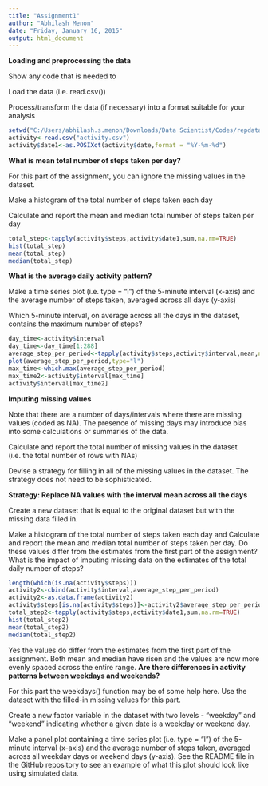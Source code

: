 ```yaml
---
title: "Assignment1"
author: "Abhilash Menon"
date: "Friday, January 16, 2015"
output: html_document
---
```


**Loading and preprocessing the data**

Show any code that is needed to

Load the data (i.e. read.csv())

Process/transform the data (if necessary) into a format suitable for your analysis

```r
setwd("C:/Users/abhilash.s.menon/Downloads/Data Scientist/Codes/repdata-data-activity")
activity<-read.csv("activity.csv")
activity$date1<-as.POSIXct(activity$date,format = "%Y-%m-%d")
```

**What is mean total number of steps taken per day?**

For this part of the assignment, you can ignore the missing values in the dataset.

Make a histogram of the total number of steps taken each day

Calculate and report the mean and median total number of steps taken per day

```r
total_step<-tapply(activity$steps,activity$date1,sum,na.rm=TRUE)
hist(total_step)
mean(total_step)
median(total_step)
```

**What is the average daily activity pattern?**

Make a time series plot (i.e. type = "l") of the 5-minute interval (x-axis) and the average number of steps taken, averaged across all days (y-axis)

Which 5-minute interval, on average across all the days in the dataset, contains the maximum number of steps?

```r
day_time<-activity$interval
day_time<-day_time[1:288]
average_step_per_period<-tapply(activity$steps,activity$interval,mean,na.rm=TRUE)
plot(average_step_per_period,type="l")
max_time<-which.max(average_step_per_period)
max_time2<-activity$interval[max_time]
activity$interval[max_time2]
```
**Imputing missing values**

Note that there are a number of days/intervals where there are missing values (coded as NA). The presence of missing days may introduce bias into some calculations or summaries of the data.

Calculate and report the total number of missing values in the dataset (i.e. the total number of rows with NAs)

Devise a strategy for filling in all of the missing values in the dataset. The strategy does not need to be sophisticated. 

**Strategy: Replace NA values with the interval mean across all the days**

Create a new dataset that is equal to the original dataset but with the missing data filled in.

Make a histogram of the total number of steps taken each day and Calculate and report the mean and median total number of steps taken per day. Do these values differ from the estimates from the first part of the assignment? What is the impact of imputing missing data on the estimates of the total daily number of steps?

```r
length(which(is.na(activity$steps)))
activity2<-cbind(activity$interval,average_step_per_period)
activity2<-as.data.frame(activity2)
activity$steps[is.na(activity$steps)]<-activity2$average_step_per_period[is.na(activity$steps)]
total_step2<-tapply(activity$steps,activity$date1,sum,na.rm=TRUE)
hist(total_step2)
mean(total_step2)
median(total_step2)
```
Yes the values do differ from the estimates from the first part of the assignment. Both mean and median have risen and the values are now more evenly spaced across the entire range.
**Are there differences in activity patterns between weekdays and weekends?**

For this part the weekdays() function may be of some help here. Use the dataset with the filled-in missing values for this part.

Create a new factor variable in the dataset with two levels - "weekday" and "weekend" indicating whether a given date is a weekday or weekend day.

Make a panel plot containing a time series plot (i.e. type = "l") of the 5-minute interval (x-axis) and the average number of steps taken, averaged across all weekday days or weekend days (y-axis). See the README file in the GitHub repository to see an example of what this plot should look like using simulated data.
